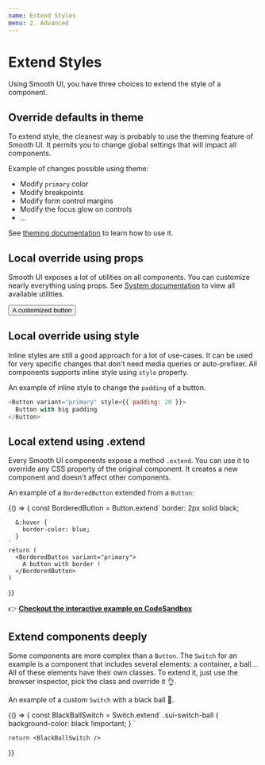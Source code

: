 ```yaml
---
name: Extend Styles
menu: 2. Advanced
---
```



# Extend Styles

Using Smooth UI, you have three choices to extend the style of a component.

## Override defaults in theme

To extend style, the cleanest way is probably to use the theming feature of Smooth UI. It permits you to change global settings that will impact all components.

Example of changes possible using theme:

- Modify `primary` color
- Modify breakpoints
- Modify form control margins
- Modify the focus glow on controls
- ...

See [theming documentation](/docs-basics-theming) to learn how to use it.

## Local override using props

Smooth UI exposes a lot of utilities on all components. You can customize nearly everything using props. See [System documentation](/docs-basics-system) to view all available utilities.

<Playground>
  <Button p={20} fontSize={20} border="2px solid black">
    A customized button
  </Button>
</Playground>

## Local override using style

Inline styles are still a good approach for a lot of use-cases. It can be used for very specific changes that don't need media queries or auto-prefixer. All components supports inline style using `style` property.

An example of inline style to change the `padding` of a button.

```js
<Button variant="primary" style={{ padding: 20 }}>
  Button with big padding
</Button>
```

## Local extend using .extend

Every Smooth UI components expose a method `.extend`. You can use it to override any CSS property of the original component. It creates a new component and doesn't affect other components.

An example of a `BorderedButton` extended from a `Button`:

<Playground>
  {() => {
    const BorderedButton = Button.extend`
      border: 2px solid black;

      &:hover {
        border-color: blue;
      }
    `
    return (
      <BorderedButton variant="primary">
        A button with border !
      </BorderedButton>
    )
  }}
</Playground>

👉 **[Checkout the interactive example on CodeSandbox](https://codesandbox.io/s/7k8o4x7lj6)**

## Extend components deeply

Some components are more complex than a `Button`. The `Switch` for an example is a component that includes several elements: a container, a ball... All of these elements have their own classes. To extend it, just use the browser inspector, pick the class and override it 👌.

An example of a custom `Switch` with a black ball 🎱.

<Playground>
  {() => {
    const BlackBallSwitch = Switch.extend`
      .sui-switch-ball {
        background-color: black !important;
      }
    `

    return <BlackBallSwitch />
  }}
</Playground>